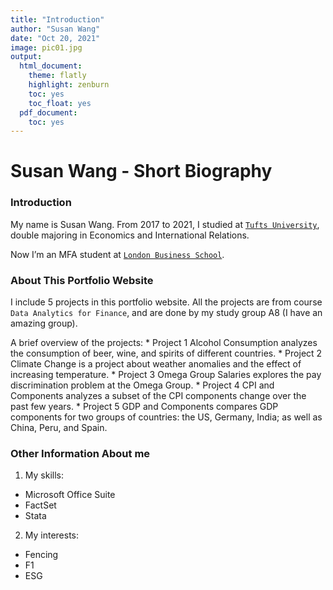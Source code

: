 ```yaml
---
title: "Introduction"
author: "Susan Wang"
date: "Oct 20, 2021"
image: pic01.jpg
output:
  html_document:
    theme: flatly
    highlight: zenburn
    toc: yes
    toc_float: yes
  pdf_document:
    toc: yes
---
```


# Susan Wang - Short Biography  

### Introduction 

My name is Susan Wang. From 2017 to 2021, I studied at [`Tufts University`](https://www.tufts.edu/), double majoring in Economics and International Relations.

Now I'm an MFA student at [`London Business School`](https://www.london.edu).  

### About This Portfolio Website

I include 5 projects in this portfolio website. All the projects are from course `Data Analytics for Finance`, and are done by my study group A8 (I have an amazing group).

A brief overview of the projects: 
* Project 1 Alcohol Consumption analyzes the consumption of beer, wine, and spirits of different countries.
* Project 2 Climate Change is a project about weather anomalies and the effect of increasing temperature.
* Project 3 Omega Group Salaries explores the pay discrimination problem at the Omega Group.
* Project 4 CPI and Components analyzes a subset of the CPI components change over the past few years.
* Project 5 GDP and Components compares GDP components for two groups of countries: the US, Germany, India; as well as China, Peru, and Spain. 


### Other Information About me

1. My skills:

* Microsoft Office Suite
* FactSet
* Stata

2. My interests: 

* Fencing
* F1
* ESG

